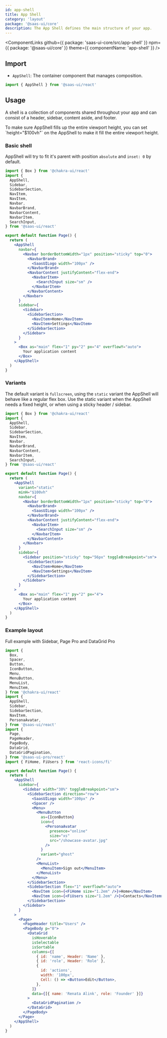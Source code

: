 ```yaml
---
id: app-shell
title: App Shell
category: 'layout'
package: '@saas-ui/core'
description: The App Shell defines the main structure of your app.
---
```


<ComponentLinks
  github={{ package: 'saas-ui-core/src/app-shell' }}
  npm={{ package: '@saas-ui/core' }}
  theme={{ componentName: 'app-shell' }}
/>

## Import

- `AppShell`: The container component that manages composition.

```ts
import { AppShell } from '@saas-ui/react'
```

## Usage

A shell is a collection of components shared throughout your app and can consist of a header, sidebar, content aside, and footer.

<Info status="info">
  To make sure AppShell fills up the entire viewport height, you can set
  `height="$100vh"` on the AppShell to make it fill the entire viewport height.
</Info>

### Basic shell

AppShell will try to fit it's parent with position `absolute` and `inset: 0` by default.

```jsx height=400px overflow=hidden
import { Box } from '@chakra-ui/react'
import {
  AppShell,
  Sidebar,
  SidebarSection,
  NavItem,
  NavItem,
  Navbar,
  NavbarBrand,
  NavbarContent,
  NavbarItem,
  SearchInput,
} from '@saas-ui/react'

export default function Page() {
  return (
    <AppShell
      navbar={
        <Navbar borderBottomWidth="1px" position="sticky" top="0">
          <NavbarBrand>
            <SaasUILogo width="100px" />
          </NavbarBrand>
          <NavbarContent justifyContent="flex-end">
            <NavbarItem>
              <SearchInput size="sm" />
            </NavbarItem>
          </NavbarContent>
        </Navbar>
      }
      sidebar={
        <Sidebar>
          <SidebarSection>
            <NavItem>Home</NavItem>
            <NavItem>Settings</NavItem>
          </SidebarSection>
        </Sidebar>
      }
    >
      <Box as="main" flex="1" py="2" px="4" overflowY="auto">
        Your application content
      </Box>
    </AppShell>
  )
}
```

### Variants

The default variant is `fullscreen`, using the `static` variant the AppShell will behave like a regular flex box.
Use the static variant when the AppShell needs a fixed height, or when using a sticky header / sidebar.

```jsx height=400px overflow=hidden padding=0
import { Box } from '@chakra-ui/react'
import {
  AppShell,
  Sidebar,
  SidebarSection,
  NavItem,
  Navbar,
  NavbarBrand,
  NavbarContent,
  NavbarItem,
  SearchInput,
} from '@saas-ui/react'

export default function Page() {
  return (
    <AppShell
      variant="static"
      minH="$100vh"
      navbar={
        <Navbar borderBottomWidth="1px" position="sticky" top="0">
          <NavbarBrand>
            <SaasUILogo width="100px" />
          </NavbarBrand>
          <NavbarContent justifyContent="flex-end">
            <NavbarItem>
              <SearchInput size="sm" />
            </NavbarItem>
          </NavbarContent>
        </Navbar>
      }
      sidebar={
        <Sidebar position="sticky" top="56px" toggleBreakpoint="sm">
          <SidebarSection>
            <NavItem>Home</NavItem>
            <NavItem>Settings</NavItem>
          </SidebarSection>
        </Sidebar>
      }
    >
      <Box as="main" flex="1" py="2" px="4">
        Your application content
      </Box>
    </AppShell>
  )
}
```

### Example layout

Full example with Sidebar, Page <Badge variant="solid" colorScheme="primary" >Pro</Badge> and DataGrid <Badge variant="solid" colorScheme="primary">Pro</Badge>

```jsx height=400px overflow=scroll
import {
  Box,
  Spacer,
  Button,
  IconButton,
  Menu,
  MenuButton,
  MenuList,
  MenuItem,
} from '@chakra-ui/react'
import {
  AppShell,
  Sidebar,
  SidebarSection,
  NavItem,
  PersonaAvatar,
} from '@saas-ui/react'
import {
  Page,
  PageHeader,
  PageBody,
  DataGrid,
  DataGridPagination,
} from '@saas-ui-pro/react'
import { FiHome, FiUsers } from 'react-icons/fi'

export default function Page() {
  return (
    <AppShell
      sidebar={
        <Sidebar width="30%" toggleBreakpoint="sm">
          <SidebarSection direction="row">
            <SaasUILogo width="100px" />
            <Spacer />
            <Menu>
              <MenuButton
                as={IconButton}
                icon={
                  <PersonaAvatar
                    presence="online"
                    size="xs"
                    src="/showcase-avatar.jpg"
                  />
                }
                variant="ghost"
              />
              <MenuList>
                <MenuItem>Sign out</MenuItem>
              </MenuList>
            </Menu>
          </SidebarSection>
          <SidebarSection flex="1" overflowY="auto">
            <NavItem icon={<FiHome size="1.2em" />}>Home</NavItem>
            <NavItem icon={<FiUsers size="1.2em" />}>Contacts</NavItem>
          </SidebarSection>
        </Sidebar>
      }
    >
      <Page>
        <PageHeader title="Users" />
        <PageBody p="0">
          <DataGrid
            isHoverable
            isSelectable
            isSortable
            columns={[
              { id: 'name', Header: 'Name' },
              { id: 'role', Header: 'Role' },
              {
                id: 'actions',
                width: '100px',
                Cell: () => <Button>Edit</Button>,
              },
            ]}
            data={[{ name: 'Renata Alink', role: 'Founder' }]}
          >
            <DataGridPagination />
          </DataGrid>
        </PageBody>
      </Page>
    </AppShell>
  )
}
```
